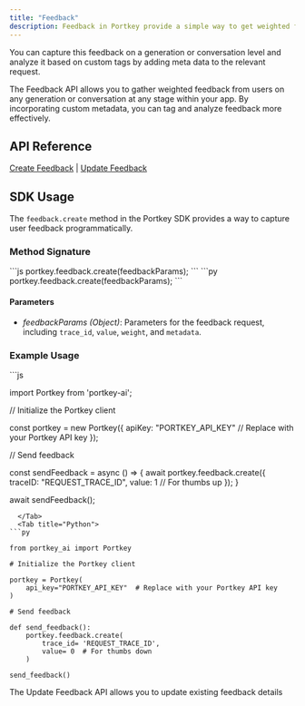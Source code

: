 ```yaml
---
title: "Feedback"
description: Feedback in Portkey provide a simple way to get weighted feedback from customers on any request you served, at any stage in your app.
---
```


You can capture this feedback on a generation or conversation level and analyze it based on custom tags by adding meta data to the relevant request.

The Feedback API allows you to gather weighted feedback from users on any generation or conversation at any stage within your app. By incorporating custom metadata, you can tag and analyze feedback more effectively.

## API Reference

[Create Feedback](/portkey-endpoints/feedback/create-feedback) | [Update Feedback](/portkey-endpoints/feedback/update-feedback)

## SDK Usage

The `feedback.create` method in the Portkey SDK provides a way to capture user feedback programmatically.

### Method Signature

<Tabs>
  <Tab title="NodeJS">
```js
portkey.feedback.create(feedbackParams);
```
  </Tab>
  <Tab title="Python">
```py
portkey.feedback.create(feedbackParams);
```
</Tab>
</Tabs>

#### Parameters

* _feedbackParams (Object)_: Parameters for the feedback request, including `trace_id`, `value`, `weight`, and `metadata`.

### Example Usage

<Tabs>
  <Tab title="NodeJS">
```js

import Portkey from 'portkey-ai';

// Initialize the Portkey client

const portkey = new Portkey({
    apiKey: "PORTKEY_API_KEY"  // Replace with your Portkey API key
});

// Send feedback

const sendFeedback = async () => {
    await portkey.feedback.create({
        traceID: "REQUEST_TRACE_ID",
        value: 1  // For thumbs up
    });
}

await sendFeedback();
```
  </Tab>
  <Tab title="Python">
```py

from portkey_ai import Portkey

# Initialize the Portkey client

portkey = Portkey(
    api_key="PORTKEY_API_KEY"  # Replace with your Portkey API key
)

# Send feedback

def send_feedback():
    portkey.feedback.create(
        trace_id= 'REQUEST_TRACE_ID',
        value= 0  # For thumbs down
    )

send_feedback()
```
</Tab>
</Tabs>


The Update Feedback API allows you to update existing feedback details
